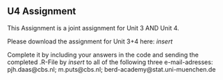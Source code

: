## U4 Assignment {.unnumbered}

This Assignment is a joint assignment for Unit 3 AND Unit 4.

Please download the assignment for Unit 3+4 here: *insert*

Complete it by including your answers in the code and sending the completed .R-File by *insert* to all of the following three e-mail-adresses: 
pjh.daas@cbs.nl; m.puts@cbs.nl; berd-academy@stat.uni-muenchen.de
